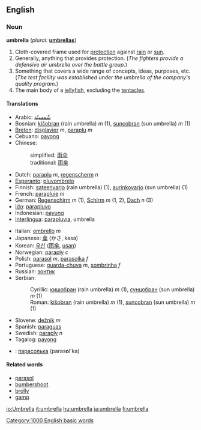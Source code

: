 ==English==

===Noun===
'''umbrella'''  (''plural:'' '''[[umbrellas]]''')
# Cloth-covered frame used for [[protection]] against [[rain]] or [[sun]].
# Generally, anything that provides protection.  (''The fighters provide a defensive air umbrella over the battle group.'')
# Something that covers a wide range of concepts, ideas, purposes, etc. (''The test facility was established under the umbrella of the company's quality program.'')
# The main body of a [[jellyfish]], excluding the [[tentacle]]s.

====Translations====
{{top}}
*Arabic: [[شّمسيّة]]
*Bosnian: [[kišobran]] (rain umbrella) ''m'' (1), [[suncobran]] (sun umbrella) ''m'' (1)
*[[Breton]]: [[disglavier]] ''m'', [[paraplu]] ''m''
*Cebuano: [[payong]]
*Chinese:
*:simplified: [[雨]][[伞]]
*:traditional: [[雨]][[傘]]
*Dutch: [[paraplu]] ''m'', [[regenscherm]] ''n''
*[[Esperanto]]: [[pluvombrelo]]
*Finnish: [[sateenvarjo]] (rain umbrella) (1), [[aurinkovarjo]] (sun umbrella) (1)
*French: [[parapluie]] ''m''
*German: [[Regenschirm]] ''m'' (1), [[Schirm]] ''m'' (1, 2), [[Dach]] ''n'' (3)
*[[Ido]]: [[parapluvo]]
*Indonesian: [[payung]]
*[[Interlingua]]: [[parapluvia]], umbrella
{{mid}}
*Italian: [[ombrello]] ''m''
*Japanese: [[傘]] (かさ, kasa)
*Korean: [[우산]] ([[雨傘]], [[usan]])
*Norwegian: [[paraply]] ''c''
*Polish: [[parasol]] ''m'', [[parasolka]] ''f''
*Portuguese: [[guarda-chuva]] ''m'', [[sombrinha]] ''f''
*Russian: [[зонтик]]
*Serbian:
*:Cyrillic: [[кишобран]] (rain umbrella) ''m'' (1), [[сунцобран]] (sun umbrella) ''m'' (1)
*:Roman: [[kišobran]] (rain umbrella) ''m'' (1), [[suncobran]] (sun umbrella) ''m'' (1)
*Slovene: [[dežnik]] ''m''
*Spanish: [[paraguas]]
*Swedish: [[paraply]] ''n''
*Tagalog: [[payong]]
*{{uk}}: [[парасолька]] (paras'''o'''l'ka) {{f}}
{{bottom}}

====Related words====
*[[parasol]]
*[[bumbershoot]]
*[[brolly]]
*[[gamp]]

[[Category:1000 English basic words]]

[[io:Umbrella]]
[[it:umbrella]]
[[hu:umbrella]]
[[ja:umbrella]]
[[fi:umbrella]]